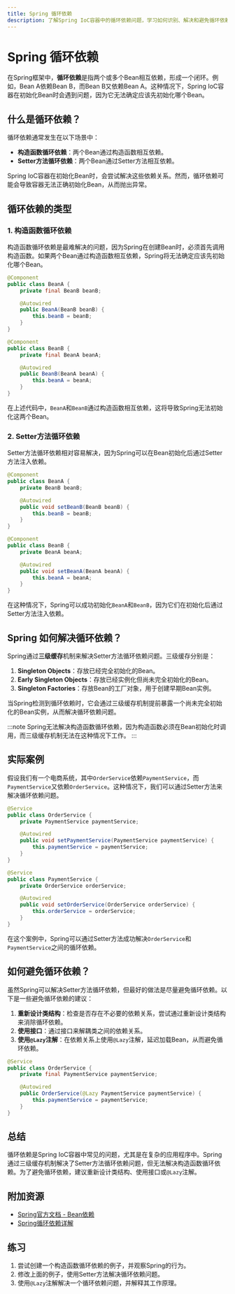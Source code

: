 ```yaml
---
title: Spring 循环依赖
description: 了解Spring IoC容器中的循环依赖问题，学习如何识别、解决和避免循环依赖。
---
```


# Spring 循环依赖

在Spring框架中，**循环依赖**是指两个或多个Bean相互依赖，形成一个闭环。例如，Bean A依赖Bean B，而Bean B又依赖Bean A。这种情况下，Spring IoC容器在初始化Bean时会遇到问题，因为它无法确定应该先初始化哪个Bean。

## 什么是循环依赖？

循环依赖通常发生在以下场景中：

- **构造函数循环依赖**：两个Bean通过构造函数相互依赖。
- **Setter方法循环依赖**：两个Bean通过Setter方法相互依赖。

Spring IoC容器在初始化Bean时，会尝试解决这些依赖关系。然而，循环依赖可能会导致容器无法正确初始化Bean，从而抛出异常。

## 循环依赖的类型

### 1. 构造函数循环依赖

构造函数循环依赖是最难解决的问题，因为Spring在创建Bean时，必须首先调用构造函数。如果两个Bean通过构造函数相互依赖，Spring将无法确定应该先初始化哪个Bean。

```java
@Component
public class BeanA {
    private final BeanB beanB;

    @Autowired
    public BeanA(BeanB beanB) {
        this.beanB = beanB;
    }
}

@Component
public class BeanB {
    private final BeanA beanA;

    @Autowired
    public BeanB(BeanA beanA) {
        this.beanA = beanA;
    }
}
```

在上述代码中，`BeanA`和`BeanB`通过构造函数相互依赖，这将导致Spring无法初始化这两个Bean。

### 2. Setter方法循环依赖

Setter方法循环依赖相对容易解决，因为Spring可以在Bean初始化后通过Setter方法注入依赖。

```java
@Component
public class BeanA {
    private BeanB beanB;

    @Autowired
    public void setBeanB(BeanB beanB) {
        this.beanB = beanB;
    }
}

@Component
public class BeanB {
    private BeanA beanA;

    @Autowired
    public void setBeanA(BeanA beanA) {
        this.beanA = beanA;
    }
}
```

在这种情况下，Spring可以成功初始化`BeanA`和`BeanB`，因为它们在初始化后通过Setter方法注入依赖。

## Spring 如何解决循环依赖？

Spring通过**三级缓存**机制来解决Setter方法循环依赖问题。三级缓存分别是：

1. **Singleton Objects**：存放已经完全初始化的Bean。
2. **Early Singleton Objects**：存放已经实例化但尚未完全初始化的Bean。
3. **Singleton Factories**：存放Bean的工厂对象，用于创建早期Bean实例。

当Spring检测到循环依赖时，它会通过三级缓存机制提前暴露一个尚未完全初始化的Bean实例，从而解决循环依赖问题。

:::note
Spring无法解决构造函数循环依赖，因为构造函数必须在Bean初始化时调用，而三级缓存机制无法在这种情况下工作。
:::

## 实际案例

假设我们有一个电商系统，其中`OrderService`依赖`PaymentService`，而`PaymentService`又依赖`OrderService`。这种情况下，我们可以通过Setter方法来解决循环依赖问题。

```java
@Service
public class OrderService {
    private PaymentService paymentService;

    @Autowired
    public void setPaymentService(PaymentService paymentService) {
        this.paymentService = paymentService;
    }
}

@Service
public class PaymentService {
    private OrderService orderService;

    @Autowired
    public void setOrderService(OrderService orderService) {
        this.orderService = orderService;
    }
}
```

在这个案例中，Spring可以通过Setter方法成功解决`OrderService`和`PaymentService`之间的循环依赖。

## 如何避免循环依赖？

虽然Spring可以解决Setter方法循环依赖，但最好的做法是尽量避免循环依赖。以下是一些避免循环依赖的建议：

1. **重新设计类结构**：检查是否存在不必要的依赖关系，尝试通过重新设计类结构来消除循环依赖。
2. **使用接口**：通过接口来解耦类之间的依赖关系。
3. **使用`@Lazy`注解**：在依赖关系上使用`@Lazy`注解，延迟加载Bean，从而避免循环依赖。

```java
@Service
public class OrderService {
    private final PaymentService paymentService;

    @Autowired
    public OrderService(@Lazy PaymentService paymentService) {
        this.paymentService = paymentService;
    }
}
```

## 总结

循环依赖是Spring IoC容器中常见的问题，尤其是在复杂的应用程序中。Spring通过三级缓存机制解决了Setter方法循环依赖问题，但无法解决构造函数循环依赖。为了避免循环依赖，建议重新设计类结构、使用接口或`@Lazy`注解。

## 附加资源

- [Spring官方文档 - Bean依赖](https://docs.spring.io/spring-framework/docs/current/reference/html/core.html#beans-dependencies)
- [Spring循环依赖详解](https://www.baeldung.com/circular-dependencies-in-spring)

## 练习

1. 尝试创建一个构造函数循环依赖的例子，并观察Spring的行为。
2. 修改上面的例子，使用Setter方法解决循环依赖问题。
3. 使用`@Lazy`注解解决一个循环依赖问题，并解释其工作原理。